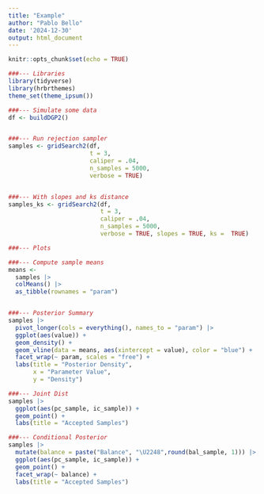 ```yaml
---
title: "Example"
author: "Pablo Bello"
date: '2024-12-30'
output: html_document
---
```


```r
knitr::opts_chunk$set(echo = TRUE)
```

```r
###--- Libraries
library(tidyverse)
library(hrbrthemes)
theme_set(theme_ipsum())
```


```r
###--- Simulate some data
df <- buildDGP2()


###--- Run rejection sampler
samples <- gridSearch2(df,
                       t = 3,
                       caliper = .04,
                       n_samples = 5000,
                       verbose = TRUE)


###--- With slopes and ks distance
samples_ks <- gridSearch2(df,
                          t = 3,
                          caliper = .04,
                          n_samples = 5000,
                          verbose = TRUE, slopes = TRUE, ks =  TRUE)
```


```r
###--- Plots

###--- Compute sample means
means <-
  samples |>
  colMeans() |>
  as_tibble(rownames = "param")


###--- Posterior Summary
samples |>
  pivot_longer(cols = everything(), names_to = "param") |>
  ggplot(aes(value)) +
  geom_density() +
  geom_vline(data = means, aes(xintercept = value), color = "blue") +
  facet_wrap(~ param, scales = "free") +
  labs(title = "Posterior Density",
       x = "Parameter Value",
       y = "Density")
```


```r
###--- Joint Dist
samples |>
  ggplot(aes(pc_sample, ic_sample)) +
  geom_point() +
  labs(title = "Accepted Samples")
```


```r
###--- Conditional Posterior
samples |>
  mutate(balance = paste("Balance", "\U2248",round(bal_sample, 1))) |>
  ggplot(aes(pc_sample, ic_sample)) +
  geom_point() +
  facet_wrap(~ balance) +
  labs(title = "Accepted Samples")

```

